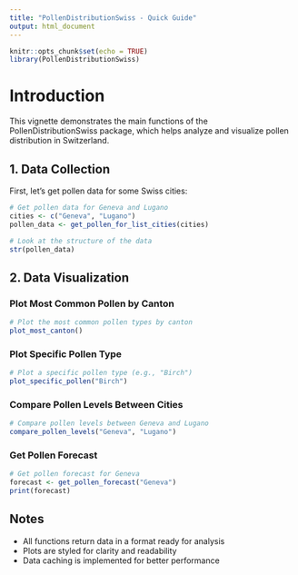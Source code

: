 ```yaml
---
title: "PollenDistributionSwiss - Quick Guide"
output: html_document
---
```


```r
knitr::opts_chunk$set(echo = TRUE)
library(PollenDistributionSwiss)
```

# Introduction

This vignette demonstrates the main functions of the PollenDistributionSwiss package, which helps analyze and visualize pollen distribution in Switzerland.

## 1. Data Collection

First, let's get pollen data for some Swiss cities:

```r
# Get pollen data for Geneva and Lugano
cities <- c("Geneva", "Lugano")
pollen_data <- get_pollen_for_list_cities(cities)

# Look at the structure of the data
str(pollen_data)
```

## 2. Data Visualization

### Plot Most Common Pollen by Canton

```r
# Plot the most common pollen types by canton
plot_most_canton()
```

### Plot Specific Pollen Type

```r
# Plot a specific pollen type (e.g., "Birch")
plot_specific_pollen("Birch")
```

### Compare Pollen Levels Between Cities

```r
# Compare pollen levels between Geneva and Lugano
compare_pollen_levels("Geneva", "Lugano")
```

### Get Pollen Forecast

```r
# Get pollen forecast for Geneva
forecast <- get_pollen_forecast("Geneva")
print(forecast)
```

## Notes

- All functions return data in a format ready for analysis
- Plots are styled for clarity and readability
- Data caching is implemented for better performance 